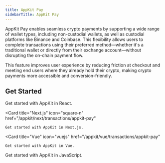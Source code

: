 ```yaml
---
title: AppKit Pay
sidebarTitle: AppKit Pay
---
```


AppKit Pay enables seamless crypto payments by supporting a wide range of wallet types, including non-custodial wallets, as well as custodial platforms like Binance and Coinbase. 
This flexibility allows users to complete transactions using their preferred method—whether it's a traditional wallet or directly from their exchange account—without disrupting the on-chain payment flow.

This feature improves user experience by reducing friction at checkout and meeting end users where they already hold their crypto, making crypto payments more accessible and conversion-friendly.

## Get Started

<CardGroup cols={2}>
  <Card title="React" icon="react" href="/appkit/react/transactions/appkit-pay">
    Get started with AppKit in React.
  </Card>

  <Card
    title="Next.js"
    icon="square-n"
    href="/appkit/next/transactions/appkit-pay"
  >
    Get started with AppKit in Next.js.
  </Card>

  <Card
    title="Vue"
    icon="vuejs"
    href="/appkit/vue/transactions/appkit-pay"
  >
    Get started with AppKit in Vue.
  </Card>

  <Card title="JavaScript" icon="js" href="/appkit/javascript/transactions/appkit-pay">
    Get started with AppKit in JavaScript.
  </Card>
</CardGroup>
